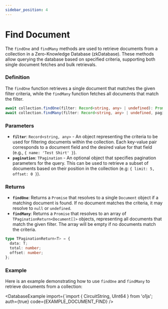 ```yaml
---
sidebar_position: 4
---
```



# Find Document

The `findOne` and `findMany` methods are used to retrieve documents from a collection in a Zero-Knowledge Database (zkDatabase). These methods allow querying the database based on specified criteria, supporting both single document fetches and bulk retrievals.

### Definition

The `findOne` function retrieves a single document that matches the given filter criteria, while the `findMany` function fetches all documents that match the filter.

```ts
await collection.findOne(filter: Record<string, any> | undefined): Promise<Document>;
await collection.findMany(filter: Record<string, any> | undefined, pagination?: TPagination): Promise<TPaginationReturn<Document[]>>;
```

### Parameters

- **`filter`**: `Record<string, any>` - An object representing the criteria to be used for filtering documents within the collection. Each key-value pair corresponds to a document field and the desired value for that field (e.g., `{ name: 'Test Shirt' }`).
- **`pagination`**: `TPagination` - An optional object that specifies pagination parameters for the query. This can be used to retrieve a subset of documents based on their position in the collection (e.g: `{ limit: 5, offset: 0 }`).

### Returns

- **`findOne`**: Returns a `Promise` that resolves to a single `Document` object if a matching document is found. If no document matches the criteria, it may resolve to `null` or `undefined`.
- **`findMany`**: Returns a `Promise` that resolves to an array of `TPaginationReturn<Document[]>` objects, representing all documents that match the given filter. The array will be empty if no documents match the criteria.

```ts
type TPaginationReturn<T> = {
  data: T;
  total: number;
  offset: number;
};
```

### Example

Here is an example demonstrating how to use `findOne` and `findMany` to retrieve documents from a collection:

<DatabaseExample
import={`import { CircuitString, UInt64 } from 'o1js';
auth={true}
code={EXAMPLE_DOCUMENT_FIND}
/>